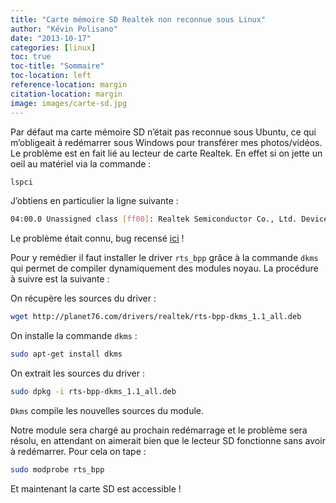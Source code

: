 ```yaml
---
title: "Carte mémoire SD Realtek non reconnue sous Linux"
author: "Kévin Polisano"
date: "2013-10-17"
categories: [linux]
toc: true
toc-title: "Sommaire"
toc-location: left
reference-location: margin
citation-location: margin
image: images/carte-sd.jpg
---
```


Par défaut ma carte mémoire SD n'était pas reconnue sous Ubuntu, ce qui m'obligeait à redémarrer sous Windows pour transférer mes photos/vidéos. Le problème est en fait lié au lecteur de carte Realtek. En effet si on jette un oeil au matériel via la commande :

```bash
lspci
```

J'obtiens en particulier la ligne suivante :

```bash
04:00.0 Unassigned class [ff00]: Realtek Semiconductor Co., Ltd. Device 5289 (rev 01)
```

Le problème était connu, bug recensé [ici](https://bugs.launchpad.net/ubuntu/+source/udisks/+bug/971876) !

Pour y remédier il faut installer le driver `rts_bpp` grâce à la commande `dkms` qui permet de compiler dynamiquement des modules noyau. La procédure à suivre est la suivante :

On récupère les sources du driver :

```bash
wget http://planet76.com/drivers/realtek/rts-bpp-dkms_1.1_all.deb
```

On installe la commande `dkms` :

```bash
sudo apt-get install dkms
```

On extrait les sources du driver :

```bash
sudo dpkg -i rts-bpp-dkms_1.1_all.deb
```

`Dkms` compile les nouvelles sources du module.

Notre module sera chargé au prochain redémarrage et le problème sera résolu, en attendant on aimerait bien que le lecteur SD fonctionne sans avoir à redémarrer. Pour cela on tape :

```bash
sudo modprobe rts_bpp
```

Et maintenant la carte SD est accessible !
